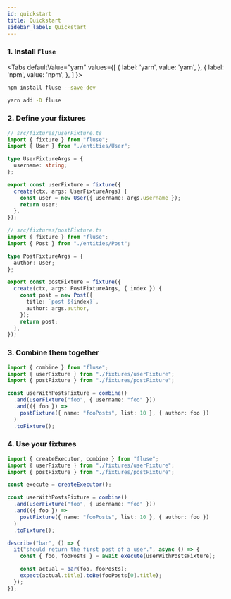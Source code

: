 ```yaml
---
id: quickstart
title: Quickstart
sidebar_label: Quickstart
---
```



### 1. Install `Fluse`

<Tabs
  defaultValue="yarn"
  values={[
    { label: 'yarn', value: 'yarn', },
    { label: 'npm', value: 'npm', },
  ]
}>


<TabItem value="npm">


```bash
npm install fluse --save-dev
```

</TabItem>
<TabItem value="yarn">


```bash
yarn add -D fluse
```

</TabItem>


</Tabs>


### 2. Define your fixtures

```typescript
// src/fixtures/userFixture.ts
import { fixture } from "fluse";
import { User } from "./entities/User";

type UserFixtureArgs = {
  username: string;
};

export const userFixture = fixture({
  create(ctx, args: UserFixtureArgs) {
    const user = new User({ username: args.username });
    return user;
  },
});
```

```typescript
// src/fixtures/postFixture.ts
import { fixture } from "fluse";
import { Post } from "./entities/Post";

type PostFixtureArgs = {
  author: User;
};

export const postFixture = fixture({
  create(ctx, args: PostFixtureArgs, { index }) {
    const post = new Post({
      title: `post ${index}`,
      author: args.author,
    });
    return post;
  },
});
```

### 3. Combine them together

```typescript
import { combine } from "fluse";
import { userFixture } from "./fixtures/userFixture";
import { postFixture } from "./fixtures/postFixture";

const userWithPostsFixture = combine()
  .and(userFixture("foo", { username: "foo" }))
  .and(({ foo }) =>
    postFixture({ name: "fooPosts", list: 10 }, { author: foo })
  )
  .toFixture();
```

### 4. Use your fixtures

```typescript
import { createExecutor, combine } from "fluse";
import { userFixture } from "./fixtures/userFixture";
import { postFixture } from "./fixtures/postFixture";

const execute = createExecutor();

const userWithPostsFixture = combine()
  .and(userFixture("foo", { username: "foo" }))
  .and(({ foo }) =>
    postFixture({ name: "fooPosts", list: 10 }, { author: foo })
  )
  .toFixture();

describe("bar", () => {
  it("should return the first post of a user.", async () => {
    const { foo, fooPosts } = await execute(userWithPostsFixture);

    const actual = bar(foo, fooPosts);
    expect(actual.title).toBe(fooPosts[0].title);
  });
});
```
